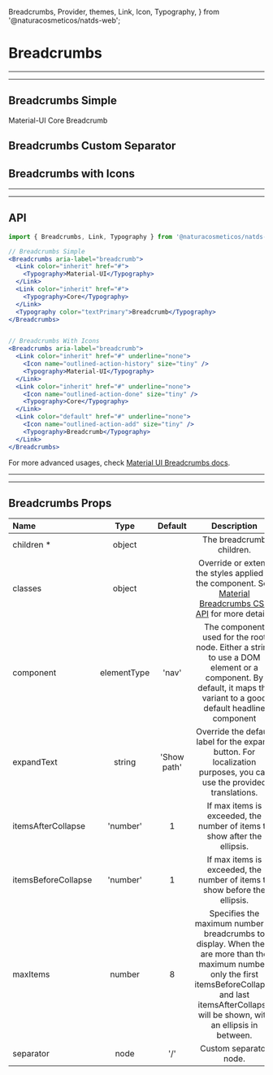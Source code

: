   Breadcrumbs,
  Provider,
  themes,
  Link,
  Icon,
  Typography,
} from '@naturacosmeticos/natds-web';

# Breadcrumbs

---

---

## Breadcrumbs Simple

<Provider theme={themes.natura.light}>
  <Breadcrumbs aria-label="breadcrumb">
    <Link color="inherit" href="#">
      Material-UI
    </Link>
    <Link color="inherit" href="#">
      Core
    </Link>
    <Typography color="textPrimary">Breadcrumb</Typography>
  </Breadcrumbs>
</Provider>

## Breadcrumbs Custom Separator

<Provider theme={themes.natura.light}>
  <ComponentWithLabel componentList={separators} itemsPerRow={1} />
</Provider>

## Breadcrumbs with Icons

<Provider theme={themes.natura.light}>
  <ComponentWithLabel componentList={icons} itemsPerRow={1} />
</Provider>

---

---

## API

```jsx highlight-line="2"
import { Breadcrumbs, Link, Typography } from '@naturacosmeticos/natds-web';

// Breadcrumbs Simple
<Breadcrumbs aria-label="breadcrumb">
  <Link color="inherit" href="#">
    <Typography>Material-UI</Typography>
  </Link>
  <Link color="inherit" href="#">
    <Typography>Core</Typography>
  </Link>
  <Typography color="textPrimary">Breadcrumb</Typography>
</Breadcrumbs>


// Breadcrumbs With Icons
<Breadcrumbs aria-label="breadcrumb">
  <Link color="inherit" href="#" underline="none">
    <Icon name="outlined-action-history" size="tiny" />
    <Typography>Material-UI</Typography>
  </Link>
  <Link color="inherit" href="#" underline="none">
    <Icon name="outlined-action-done" size="tiny" />
    <Typography>Core</Typography>
  </Link>
  <Link color="default" href="#" underline="none">
    <Icon name="outlined-action-add" size="tiny" />
    <Typography>Breadcrumb</Typography>
  </Link>
</Breadcrumbs>
```

For more advanced usages, check [Material UI Breadcrumbs docs](https://material-ui.com/pt/components/breadcrumbs/).

---

---

## Breadcrumbs Props

| Name                |    Type     |   Default   |                                                                                                   Description                                                                                                   |
| :------------------ | :---------: | :---------: | :-------------------------------------------------------------------------------------------------------------------------------------------------------------------------------------------------------------: |
| children \*         |   object    |             |                                                                                            The breadcrumb children.                                                                                             |
| classes             |   object    |             |                           Override or extend the styles applied to the component. See [Material Breadcrumbs CSS API](https://material-ui.com/api/breadcrumbs/#css) for more details.                            |
| component           | elementType |    'nav'    |                         The component used for the root node. Either a string to use a DOM element or a component. By default, it maps the variant to a good default headline component                         |
| expandText          |   string    | 'Show path' |                                               Override the default label for the expand button. For localization purposes, you can use the provided translations.                                               |
| itemsAfterCollapse  |  'number'   |      1      |                                                                    If max items is exceeded, the number of items to show after the ellipsis.                                                                    |
| itemsBeforeCollapse |  'number'   |      1      |                                                                   If max items is exceeded, the number of items to show before the ellipsis.                                                                    |
| maxItems            |   number    |      8      | Specifies the maximum number of breadcrumbs to display. When there are more than the maximum number, only the first itemsBeforeCollapse and last itemsAfterCollapse will be shown, with an ellipsis in between. |
| separator           |    node     |     '/'     |                                                                                             Custom separator node.                                                                                              |
